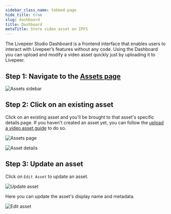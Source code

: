 ```yaml
---
sidebar_class_name: tabbed-page
hide_title: true
slug: dashboard
title: Dashboard
metaTitle: Store video asset on IPFS
---
```



<Tabs />

The Livepeer Studio Dashboard is a frontend interface that enables users to interact 
with Livepeer’s features without any code. Using the Dashboard you can upload and modify a 
video asset quickly just by uploading it to Livepeer.

## Step 1: Navigate to the [Assets page](https://livepeer.studio/dashboard/assets)

![Assets sidebar](/../static/guides/Dashboard-2.png)

## Step 2: Click on an existing asset
Click on an existing asset and you'll be brought to that asset's specific details page.
If you haven't created an asset yet, you can follow the [upload a video asset guide](/guides/on-demand/upload-a-video-asset#dashboard) to do so.

![Assets page](/../static/guides/Dashboard-6.png)

![Asset details](/../static/guides/Dashboard-7.png)

## Step 3: Update an asset
Click on `Edit Asset` to update an asset.

![Update asset](/../static/guides/Dashboard-9.png)

Here you can update the asset's display name and metadata.

![Edit asset](/../static/guides/Dashboard-10.png)

